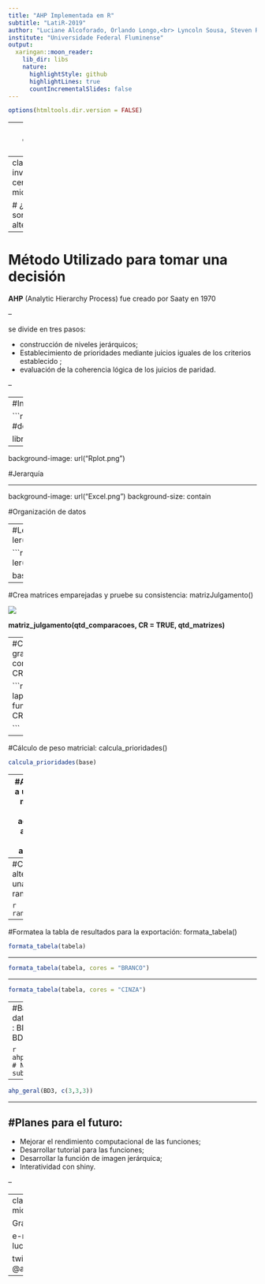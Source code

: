 ```yaml
---
title: "AHP Implementada em R"
subtitle: "LatiR-2019"
author: "Luciane Alcoforado, Orlando Longo,<br> Lyncoln Sousa, Steven Ross, <br> Alessandra Simão"
institute: "Universidade Federal Fluminense"
output:
  xaringan::moon_reader:
    lib_dir: libs
    nature:
      highlightStyle: github
      highlightLines: true
      countIncrementalSlides: false
---
```




```r
options(htmltools.dir.version = FALSE)
```


---
class: center, middle

# Tomar una decisión, establecer una meta

### Comprar un automóvil
### Elige un programa
### Elige un lugar de vacaciones

---
class: inverse, center, middle

#  ¿Cuales son las alternativas?

---

# Método Utilizado para tomar una decisión

**AHP** (Analytic Hierarchy Process) fue creado por Saaty en 1970


--

se divide en tres pasos:

- construcción de niveles jerárquicos;
- Establecimiento de prioridades mediante juicios iguales de los criterios 
establecido ;
- evaluación de la coherencia lógica de los juicios de paridad.



--




---
#Instalación de paquete

```r
#install.packages("devtools")
#devtools::install_github("Lyncoln/AHP2")

library(AHP)
```


---

background-image: url("Rplot.png")

#Jerarquía


---

background-image: url("Excel.png")
background-size: contain

#Organización de datos

---
#Lectura de datos: ler()

```r
base<- 
  ler("tabelaLR.xlsx")

base
```


---



#Crea matrices emparejadas y pruebe su consistencia: matrizJulgamento()

![](julgamento.png)

**matriz_julgamento(qtd_comparacoes, CR = TRUE, qtd_matrizes)**

---
#Cálculo del grado de consistencia: CR()

```r
lapply(base, function(x) CR(x))

```


---

#Cálculo de peso matricial: calcula_prioridades()

```r
calcula_prioridades(base)
```


---
#Aplique ahp a una lista de matriz con formato adecuado o archivo de Excel: ahp_geral()

```r
tabela = ahp_geral(base, mapeamento = c(0,3),c("R","Python","C++","Java")); tabela
```
**ahp_geral(base, mapeamento = "PADRÃO", nomes_alternativas = "PADRÃO")**


---
#Clasifique las alternativas de una tabla ahp: ranque()

```r
ranque(tabela)
```


---
#Formatea la tabla de resultados para la exportación: formata_tabela()

```r
formata_tabela(tabela)
```



---

```r
formata_tabela(tabela, cores = "BRANCO")
```

---

```r
formata_tabela(tabela, cores = "CINZA")
```


---
#Bases de datos ejemplos : BD1, BD2, BD3, BD4



```r
ahp_geral(BD1) # No tiene subcriterios
```


---

```r
ahp_geral(BD3, c(3,3,3))
```


---

#Planes para el futuro:
--


- Mejorar el rendimiento computacional de las funciones;
- Desarrollar tutorial para las funciones;
- Desarrollar la función de imagen jerárquica;
- Interatividad con shiny.


--



---
class: center, middle

Gracias!!!

e-mail: lucianea@id.uff.br

twitter: @alcoforadouff

---